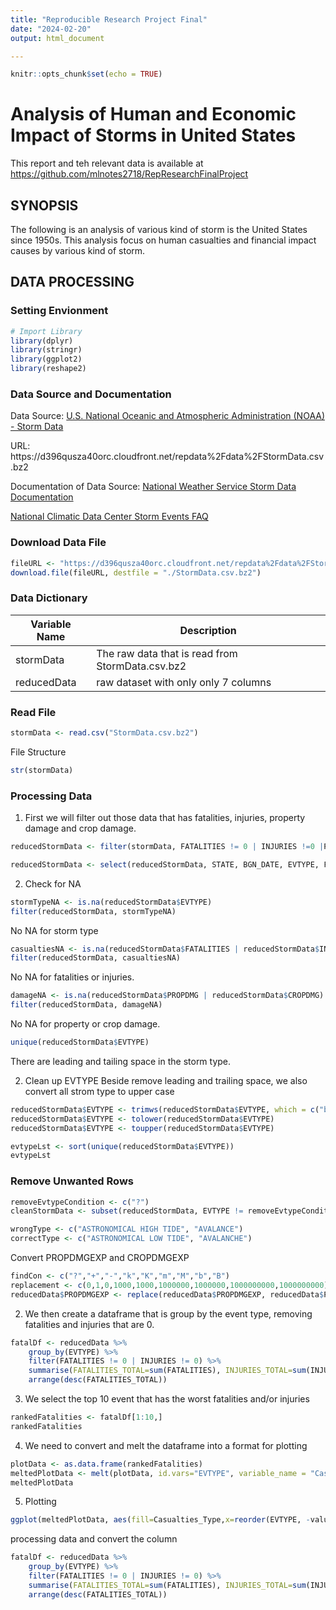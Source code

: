 ```yaml
---
title: "Reproducible Research Project Final"
date: "2024-02-20"
output: html_document

---
```


```r
knitr::opts_chunk$set(echo = TRUE)
```

# Analysis of Human and Economic Impact of Storms in United States
This report and teh relevant data is available at [https://github.com/mlnotes2718/RepResearchFinalProject](https://github.com/mlnotes2718/RepResearchFinalProject)

## SYNOPSIS
The following is an analysis of various kind of storm is the United States since 1950s. This analysis focus on human casualties and financial impact causes by various kind of storm.


## DATA PROCESSING

### Setting Envionment
```r
# Import Library
library(dplyr)
library(stringr)
library(ggplot2)
library(reshape2)
```

### Data Source and Documentation

Data Source: [U.S. National Oceanic and Atmospheric Administration (NOAA) - Storm Data](https://d396qusza40orc.cloudfront.net/repdata%2Fdata%2FStormData.csv.bz2)

URL: https://d396qusza40orc.cloudfront.net/repdata%2Fdata%2FStormData.csv.bz2

Documentation of Data Source: 
[National Weather Service Storm Data Documentation](https://d396qusza40orc.cloudfront.net/repdata%2Fpeer2_doc%2Fpd01016005curr.pdf)

[National Climatic Data Center Storm Events FAQ](https://d396qusza40orc.cloudfront.net/repdata%2Fpeer2_doc%2FNCDC%20Storm%20Events-FAQ%20Page.pdf)



### Download Data File
```r
fileURL <- "https://d396qusza40orc.cloudfront.net/repdata%2Fdata%2FStormData.csv.bz2"
download.file(fileURL, destfile = "./StormData.csv.bz2")
```

### Data Dictionary
|Variable Name | Description |
|---|---|
|stormData | The raw data that is read from StormData.csv.bz2|
|reducedData | raw dataset with only only 7 columns |


### Read File
```r
stormData <- read.csv("StormData.csv.bz2")
```

File Structure
```r
str(stormData)
```

### Processing Data
1. First we will filter out those data that has fatalities, injuries, property damage and crop damage. 
```r
reducedStormData <- filter(stormData, FATALITIES != 0 | INJURIES !=0 |PROPDMG !=0 | CROPDMG != 0)
```

```r
reducedStormData <- select(reducedStormData, STATE, BGN_DATE, EVTYPE, FATALITIES,INJURIES,PROPDMG,PROPDMGEXP,CROPDMG,CROPDMGEXP,REMARKS)
```

2. Check for NA
```r
stormTypeNA <- is.na(reducedStormData$EVTYPE)
filter(reducedStormData, stormTypeNA)
```
No NA for storm type


```r
casualtiesNA <- is.na(reducedStormData$FATALITIES | reducedStormData$INJURIES)
filter(reducedStormData, casualtiesNA)
```

No NA for fatalities or injuries.

```r
damageNA <- is.na(reducedStormData$PROPDMG | reducedStormData$CROPDMG)
filter(reducedStormData, damageNA)
```
No NA for property or crop damage.

```r
unique(reducedStormData$EVTYPE)
```

There are leading and tailing space in the storm type.

2. Clean up EVTYPE
Beside remove leading and trailing space, we also convert all strom type to upper case
```r
reducedStormData$EVTYPE <- trimws(reducedStormData$EVTYPE, which = c("both"), whitespace = "[ \t\r\n]")
reducedStormData$EVTYPE <- tolower(reducedStormData$EVTYPE)
reducedStormData$EVTYPE <- toupper(reducedStormData$EVTYPE)
```


```r
evtypeLst <- sort(unique(reducedStormData$EVTYPE))
evtypeLst
```

### Remove Unwanted Rows

```r
removeEvtypeCondition <- c("?")
cleanStormData <- subset(reducedStormData, EVTYPE != removeEvtypeCondition)
```


```r
wrongType <- c("ASTRONOMICAL HIGH TIDE", "AVALANCE")
correctType <- c("ASTRONOMICAL LOW TIDE", "AVALANCHE")

```



Convert PROPDMGEXP and CROPDMGEXP
```r
findCon <- c("?","+","-","k","K","m","M","b","B")
replacement <- c(0,1,0,1000,1000,1000000,1000000,1000000000,1000000000)
reducedData$PROPDMGEXP <- replace(reducedData$PROPDMGEXP, reducedData$PROPDMGEXP %in% findCon, replacement)
```

2. We then create a dataframe that is group by the event type, removing fatalities and injuries that are 0.
```r
fatalDf <- reducedData %>%
    group_by(EVTYPE) %>%
    filter(FATALITIES != 0 | INJURIES != 0) %>%
    summarise(FATALITIES_TOTAL=sum(FATALITIES), INJURIES_TOTAL=sum(INJURIES)) %>%
    arrange(desc(FATALITIES_TOTAL))

```

3. We select the top 10 event that has the worst fatalities and/or injuries
```r
rankedFatalities <- fatalDf[1:10,]
rankedFatalities
```

4. We need to convert and melt the dataframe into a format for plotting
```r
plotData <- as.data.frame(rankedFatalities)
meltedPlotData <- melt(plotData, id.vars="EVTYPE", variable_name = "Casualties_Type")
meltedPlotData
```

5. Plotting 
```r
ggplot(meltedPlotData, aes(fill=Casualties_Type,x=reorder(EVTYPE, -value),y=value))+ geom_bar(position="stack",stat="identity") + ylab("Number of Casualties")+ xlab("Type Of Disaster")+ggtitle("Top 10 Casualties Group by Disaster Type")+ theme(axis.text.x = element_text(angle=45, hjust=1))
```

processing data and convert the column
```r
fatalDf <- reducedData %>%
    group_by(EVTYPE) %>%
    filter(FATALITIES != 0 | INJURIES != 0) %>%
    summarise(FATALITIES_TOTAL=sum(FATALITIES), INJURIES_TOTAL=sum(INJURIES)) %>%
    arrange(desc(FATALITIES_TOTAL))

```

